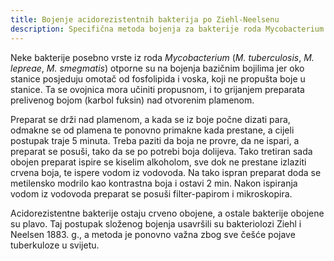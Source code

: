 ```yaml
---
title: Bojenje acidorezistentnih bakterija po Ziehl-Neelsenu
description: Specifična metoda bojenja za bakterije roda Mycobacterium otporne na standardna bojenja
---
```



Neke bakterije posebno vrste iz roda *Mycobacterium* (*M. tuberculosis*, *M. lepreae*, *M. smegmatis*) otporne su na bojenja bazičnim bojilima jer oko stanice posjeduju omotač od fosfolipida i voska, koji ne propušta boje u stanice. Ta se ovojnica mora učiniti propusnom, i to grijanjem preparata prelivenog bojom (karbol fuksin) nad otvorenim plamenom.

Preparat se drži nad plamenom, a kada se iz boje počne dizati para, odmakne se od plamena te ponovno primakne kada prestane, a cijeli postupak traje 5 minuta. Treba paziti da boja ne provre, da ne ispari, a preparat se posuši, tako da se po potrebi boja dolijeva. Tako tretiran sada obojen preparat ispire se kiselim alkoholom, sve dok ne prestane izlaziti crvena boja, te ispere vodom iz vodovoda. Na tako ispran preparat doda se metilensko modrilo kao kontrastna boja i ostavi 2 min. Nakon ispiranja vodom iz vodovoda preparat se posuši filter-papirom i mikroskopira.

Acidorezistentne bakterije ostaju crveno obojene, a ostale bakterije obojene su plavo. Taj postupak složenog bojenja usavršili su bakteriolozi Ziehl i Neelsen 1883. g., a metoda je ponovno važna zbog sve češće pojave tuberkuloze u svijetu.